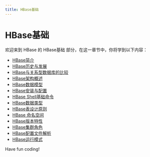 ```yaml
---
title: HBase基础
---
```


# HBase基础

欢迎来到 HBase 的 HBase基础 部分，在这一章节中，你将学到以下内容：

- [HBase简介](./0-introduction-to-hbase.mdx)
- [HBase历史与发展](./1-hbase-history-and-development.mdx)
- [HBase与关系型数据库的比较](./2-comparison-between-hbase-and-relational-databases.mdx)
- [HBase架构概述](./3-hbase-architecture-overview.mdx)
- [HBase数据模型](./4-hbase-data-model.mdx)
- [HBase安装与配置](./5-hbase-installation-and-configuration.mdx)
- [HBase Shell基础命令](./6-hbase-shell-basic-commands.mdx)
- [HBase数据类型](./7-hbase-data-types.mdx)
- [HBase表设计原则](./8-hbase-table-design-principles.mdx)
- [HBase 命名空间](./9-hbase-namespace.mdx)
- [HBase版本特性](./10-hbase-version-features.mdx)
- [HBase集群角色](./11-hbase-cluster-role.mdx)
- [HBase配置文件解析](./12-hbase-configuration-file-analysis.mdx)
- [HBase运行模式](./13-hbase-operation-mode.mdx)

Have fun coding!